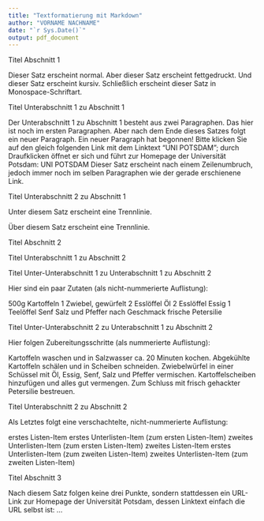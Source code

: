 ```yaml
---
title: "Textformatierung mit Markdown"
author: "VORNAME NACHNAME"
date: "`r Sys.Date()`"
output: pdf_document
---
```


Titel Abschnitt 1

Dieser Satz erscheint normal. Aber dieser Satz erscheint fettgedruckt. Und dieser Satz erscheint kursiv. Schließlich erscheint dieser Satz in Monospace-Schriftart.

Titel Unterabschnitt 1 zu Abschnitt 1

Der Unterabschnitt 1 zu Abschnitt 1 besteht aus zwei Paragraphen. Das hier ist noch im ersten Paragraphen. Aber nach dem Ende dieses Satzes folgt ein neuer Paragraph. Ein neuer Paragraph hat begonnen! Bitte klicken Sie auf den gleich folgenden Link mit dem Linktext "UNI POTSDAM"; durch Draufklicken öffnet er sich und führt zur Homepage der Universität Potsdam: UNI POTSDAM Dieser Satz erscheint nach einem Zeilenumbruch, jedoch immer noch im selben Paragraphen wie der gerade erschienene Link.

Titel Unterabschnitt 2 zu Abschnitt 1

Unter diesem Satz erscheint eine Trennlinie.


Über diesem Satz erscheint eine Trennlinie.

Titel Abschnitt 2

Titel Unterabschnitt 1 zu Abschnitt 2

Titel Unter-Unterabschnitt 1 zu Unterabschnitt 1 zu Abschnitt 2

Hier sind ein paar Zutaten (als nicht-nummerierte Auflistung):

500g Kartoffeln
1 Zwiebel, gewürfelt
2 Esslöffel Öl
2 Esslöffel Essig
1 Teelöffel Senf
Salz und Pfeffer nach Geschmack
frische Petersilie

Titel Unter-Unterabschnitt 2 zu Unterabschnitt 1 zu Abschnitt 2

Hier folgen Zubereitungsschritte (als nummerierte Auflistung):

Kartoffeln waschen und in Salzwasser ca. 20 Minuten kochen.
Abgekühlte Kartoffeln schälen und in Scheiben schneiden.
Zwiebelwürfel in einer Schüssel mit Öl, Essig, Senf, Salz und Pfeffer vermischen.
Kartoffelscheiben hinzufügen und alles gut vermengen.
Zum Schluss mit frisch gehackter Petersilie bestreuen.

Titel Unterabschnitt 2 zu Abschnitt 2

Als Letztes folgt eine verschachtelte, nicht-nummerierte Auflistung:

erstes Listen-Item
erstes Unterlisten-Item (zum ersten Listen-Item)
zweites Unterlisten-Item (zum ersten Listen-Item)
zweites Listen-Item
erstes Unterlisten-Item (zum zweiten Listen-Item)
zweites Unterlisten-Item (zum zweiten Listen-Item)

Titel Abschnitt 3

Nach diesem Satz folgen keine drei Punkte, sondern stattdessen ein URL-Link zur Homepage der Universität Potsdam, dessen Linktext einfach die URL selbst ist: ...

